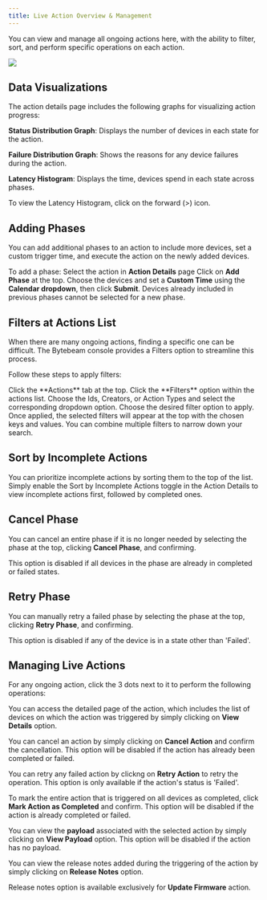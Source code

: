 ```yaml
---
title: Live Action Overview & Management
---
```


You can view and manage all ongoing actions here, with the ability to filter, sort, and perform specific operations on each action.

![](https://usercontent.clueso.io/1f4455e0-789e-4beb-8cd9-4dac96bc47e4/10606449-fe98-4040-b266-197a669a040a/eefa4276-ed59-4365-ba04-b5c9cb47e67b/images/12752022-20a7-442e-aa62-a64ebff4e5c2.gif)

## Data Visualizations
The action details page includes the following graphs for visualizing action progress:

**Status Distribution Graph**: Displays the number of devices in each state for the action.

**Failure Distribution Graph**: Shows the reasons for any device failures during the action.

**Latency Histogram**: Displays the time, devices spend in each state across phases. 

<Note>To view the Latency Histogram, click on the forward (>) icon.</Note>

## Adding Phases
You can add additional phases to an action to include more devices, set a custom trigger time, and execute the action on the newly added devices.

To add a phase: 
<Steps> 
<Step title="Access any Action"> Select the action in **Action Details** page</Step> 
<Step title="Click Add Phase"> Click on **Add Phase** at the top. </Step> 
<Step title="Fill Details"> Choose the devices and set a **Custom Time** using the **Calendar dropdown**, then click **Submit**. </Step> 
</Steps> 
<Warning>Devices already included in previous phases cannot be selected for a new phase.</Warning>

## Filters at Actions List
When there are many ongoing actions, finding a specific one can be difficult. The Bytebeam console provides a Filters option to streamline this process.

Follow these steps to apply filters:

<Steps> 
<Step title="Access Actions Tab"> Click the **Actions** tab at the top. </Step> 
<Step title="Apply Filters"> Click the **Filters** option within the actions list. </Step> 
<Step title="Select Filter Criteria"> Choose the Ids, Creators, or Action Types and select the corresponding dropdown option. </Step> 
<Step title="Apply the Filter"> Choose the desired filter option to apply. </Step> 
</Steps>
Once applied, the selected filters will appear at the top with the chosen keys and values. <Note>You can combine multiple filters to narrow down your search.</Note>

## Sort by Incomplete Actions
You can prioritize incomplete actions by sorting them to the top of the list. Simply enable the Sort by Incomplete Actions toggle in the Action Details to view incomplete actions first, followed by completed ones.

## Cancel Phase

You can cancel an entire phase if it is no longer needed by selecting the phase at the top, clicking **Cancel Phase**, and confirming. 

<Note>This option is disabled if all devices in the phase are already in completed or failed states.</Note>

## Retry Phase

You can manually retry a failed phase by selecting the phase at the top, clicking **Retry Phase**, and confirming. 

<Note>This option is disabled if any of the device is in a state other than 'Failed'.</Note>

## Managing Live Actions
For any ongoing action, click the 3 dots next to it to perform the following operations:

<AccordionGroup>
<Accordion title="View Details">

You can access the detailed page of the action, which includes the list of devices on which the action was triggered by simply clicking on **View Details** option.
</Accordion>

<Accordion title="Cancel Action">

You can cancel an action by simply clicking on **Cancel Action** and confirm the cancellation. 
<Note>This option will be disabled if the action has already been completed or failed.</Note>
</Accordion>

<Accordion title="Retry Action">

You can retry any failed action by clickng on **Retry Action** to retry the operation. 
<Note>This option is only available if the action's status is 'Failed'.</Note>
</Accordion>

<Accordion title="Mark Action as Completed">

To mark the entire action that is triggered on all devices as completed, click **Mark Action as Completed** and confirm. 
<Note>This option will be disabled if the action is already completed or failed.</Note>
</Accordion>

<Accordion title="View Payload">

You can view the **payload** associated with the selected action by simply clicking on **View Payload** option. 
<Note>This option will be disabled if the action has no payload.</Note>
</Accordion>

<Accordion title="Release Notes">

You can view the release notes added during the triggering of the action by simply clicking on **Release Notes** option.

<Note>Release notes option is available exclusively for **Update Firmware** action.</Note>
</Accordion>
</AccordionGroup>
